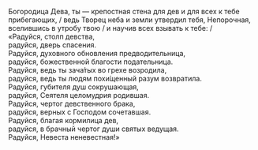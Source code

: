 Богородица Дева, ты — крепостная стена для дев и для всех к тебе прибегающих, / ведь Творец неба и земли утвердил тебя, Непорочная, вселившись в утробу твою / и научив всех взывать к тебе: /  
«Радуйся, столп девства,  
радуйся, дверь спасения.  
Радуйся, духовного обновления предводительница,  
радуйся, божественной благости подательница.  
Радуйся, ведь ты зача́тых во грехе возродила,  
радуйся, ведь ты людям похи́щенный разум возвратила.  
Радуйся, губителя душ сокрушающая,  
радуйся, Сеятеля целомудрия родившая.  
Радуйся, чертог девственного брака,  
радуйся, верных с Господом сочетавшая.  
Радуйся, благая кормилица дев,  
радуйся, в брачный чертог души святых ведущая.  
Радуйся, Невеста неневестная!»

